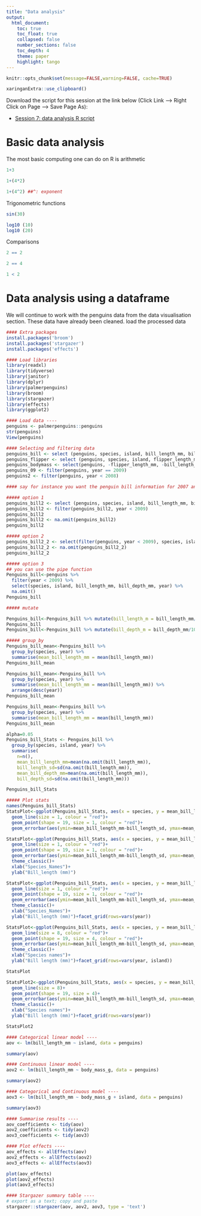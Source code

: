 ```yaml
---
title: "Data analysis"
output:
  html_document:
    toc: true
    toc_float: true
    collapsed: false
    number_sections: false
    toc_depth: 4
    theme: paper
    highlight: tango
---
```


```r
knitr::opts_chunk$set(message=FALSE,warning=FALSE, cache=TRUE)
```

```r
xaringanExtra::use_clipboard()
```

Download the script for this session at the link below (Click Link --> Right Click on Page --> Save Page As):

* [Session 7: data analysis R script](https://raw.githubusercontent.com/jdmwhite/R_Workshop/main/scripts/7_Data_Analysis.R)

# Basic data analysis

The most basic computing one can do on R is arithmetic
```r
1+3

```
```r
1+(4*2)

```
```r
1+(4^2) ##^: exponent

```
Trigonometric functions
```r
sin(30)

```
```r
log10 (10)
log10 (20)

```
Comparisons 

```r
2 == 2

```
```r
2 == 4

```
```r
1 < 2

```


# Data analysis using a dataframe

We will continue to work with the penguins data from the data visualisation section. These data have already been cleaned. 
load the processed data

```r
#### Extra packages 
install.packages('broom')
install.packages('stargazer')
install.packages('effects')

#### Load libraries
library(readxl)
library(tidyverse)
library(janitor)
library(dplyr)
library(palmerpenguins)
library(broom)
library(stargazer)
library(effects)
library(ggplot2)
```

```r
#### Load data ----
penguins <- palmerpenguins::penguins
str(penguins)
View(penguins)
```

```r
#### Selecting and filtering data
penguins_bill <- select (penguins, species, island, bill_length_mm, bill_depth_mm)
penguins_flipper <- select (penguins, species, island, flipper_length_mm)
penguins_bodymass <- select(penguins, -flipper_length_mm, -bill_length_mm, -bill_depth_mm)
penguins_09 <- filter(penguins, year == 2009)
penguins2 <- filter(penguins, year < 2008)

#### say for instance you want the penguin bill information for 2007 and 2008 only

##### option 1
penguins_bill2 <- select (penguins, species, island, bill_length_mm, bill_depth_mm, year)
penguins_bill2 <- filter(penguins_bill2, year < 2009)
penguins_bill2
penguins_bill2 <- na.omit(penguins_bill2)
penguins_bill2

##### option 2
penguins_bill2_2 <- select(filter(penguins, year < 2009), species, island, bill_length_mm, bill_depth_mm, year)
penguins_bill2_2 <- na.omit(penguins_bill2_2)
penguins_bill2_2

##### option 3 
## you can use the pipe function
Penguins_bill<-penguins %>%
  filter(year < 2009) %>%
  select(species, island, bill_length_mm, bill_depth_mm, year) %>% 
  na.omit()
Penguins_bill
```

```r
##### mutate

Penguins_bill<-Penguins_bill %>% mutate(bill_length_m = bill_length_mm/1000) #added a new column with new units for bill_length
Penguins_bill
Penguins_bill<-Penguins_bill %>% mutate(bill_depth_m = bill_depth_mm/1000)

##### group_by
Penguins_bill_mean<-Penguins_bill %>%
  group_by(species, year) %>% 
  summarise(mean_bill_length_mm = mean(bill_length_mm))
Penguins_bill_mean

Penguins_bill_mean<-Penguins_bill %>%
  group_by(species, year) %>% 
  summarise(mean_bill_length_mm = mean(bill_length_mm)) %>% 
  arrange(desc(year))
Penguins_bill_mean

Penguins_bill_mean<-Penguins_bill %>%
  group_by(species, year) %>% 
  summarise(mean_bill_length_mm = mean(bill_length_mm))
Penguins_bill_mean

alpha=0.05
Penguins_bill_Stats <- Penguins_bill %>%
  group_by(species, island, year) %>%
  summarise( 
    n=n(),
    mean_bill_length_mm=mean(na.omit(bill_length_mm)),
    bill_length_sd=sd(na.omit(bill_length_mm)),
    mean_bill_depth_mm=mean(na.omit(bill_length_mm)),
    bill_depth_sd=sd(na.omit(bill_length_mm)))

Penguins_bill_Stats
```

```r
##### Plot stats 
names(Penguins_bill_Stats)
StatsPlot<-ggplot(Penguins_bill_Stats, aes(x = species, y = mean_bill_length_mm))+
  geom_line(size = 1, colour = "red")+
  geom_point(shape = 19, size = 1, colour = "red")+
  geom_errorbar(aes(ymin=mean_bill_length_mm-bill_length_sd, ymax=mean_bill_length_mm+bill_length_sd),width=.5, colour ="black", linetype = "solid")

StatsPlot<-ggplot(Penguins_bill_Stats, aes(x = species, y = mean_bill_length_mm))+
  geom_line(size = 1, colour = "red")+
  geom_point(shape = 19, size = 1, colour = "red")+
  geom_errorbar(aes(ymin=mean_bill_length_mm-bill_length_sd, ymax=mean_bill_length_mm+bill_length_sd),width=.5, colour ="black", linetype = "solid")+
  theme_classic()+
  xlab("Species_Names")+
  ylab("Bill_length (mm)")

StatsPlot<-ggplot(Penguins_bill_Stats, aes(x = species, y = mean_bill_length_mm))+
  geom_line(size = 1, colour = "red")+
  geom_point(shape = 19, size = 1, colour = "red")+
  geom_errorbar(aes(ymin=mean_bill_length_mm-bill_length_sd, ymax=mean_bill_length_mm+bill_length_sd),width=.5, colour ="black", linetype = "solid")+
  theme_classic()+
  xlab("Species_Names")+
  ylab("Bill_length (mm)")+facet_grid(rows=vars(year))

StatsPlot<-ggplot(Penguins_bill_Stats, aes(x = species, y = mean_bill_length_mm))+
  geom_line(size = 8, colour = "red")+
  geom_point(shape = 19, size = 4, colour = "red")+
  geom_errorbar(aes(ymin=mean_bill_length_mm-bill_length_sd, ymax=mean_bill_length_mm+bill_length_sd),width=.1, colour ="black", linetype = "solid")+
  theme_classic()+
  xlab("Species names")+
  ylab("Bill length (mm)")+facet_grid(rows=vars(year, island))

StatsPlot

StatsPlot2<-ggplot(Penguins_bill_Stats, aes(x = species, y = mean_bill_length_mm, col=island))+
  geom_line(size = 8)+
  geom_point(shape = 19, size = 4)+
  geom_errorbar(aes(ymin=mean_bill_length_mm-bill_length_sd, ymax=mean_bill_length_mm+bill_length_sd),width=.1, colour ="black", linetype = "solid")+
  theme_classic()+
  xlab("Species names")+
  ylab("Bill length (mm)")+facet_grid(rows=vars(year))

StatsPlot2

```

```r
#### Categorical linear model ----
aov <- lm(bill_length_mm ~ island, data = penguins)

summary(aov)
```

```r
#### Continuous linear model ----
aov2 <- lm(bill_length_mm ~ body_mass_g, data = penguins)

summary(aov2)
```

```r
#### Categorical and Continuous model ----
aov3 <- lm(bill_length_mm ~ body_mass_g + island, data = penguins)

summary(aov3)
```

```r
#### Summarise results ----
aov_coefficients <- tidy(aov)
aov2_coefficients <- tidy(aov2)
aov3_coefficients <- tidy(aov3)
```

```r
#### Plot effects ----
aov_effects <- allEffects(aov)
aov2_effects <- allEffects(aov2)
aov3_effects <- allEffects(aov3)

plot(aov_effects)
plot(aov2_effects)
plot(aov3_effects)
```

```r
#### Stargazer summary table ----
# export as a text; copy and paste
stargazer::stargazer(aov, aov2, aov3, type = 'text')
```
